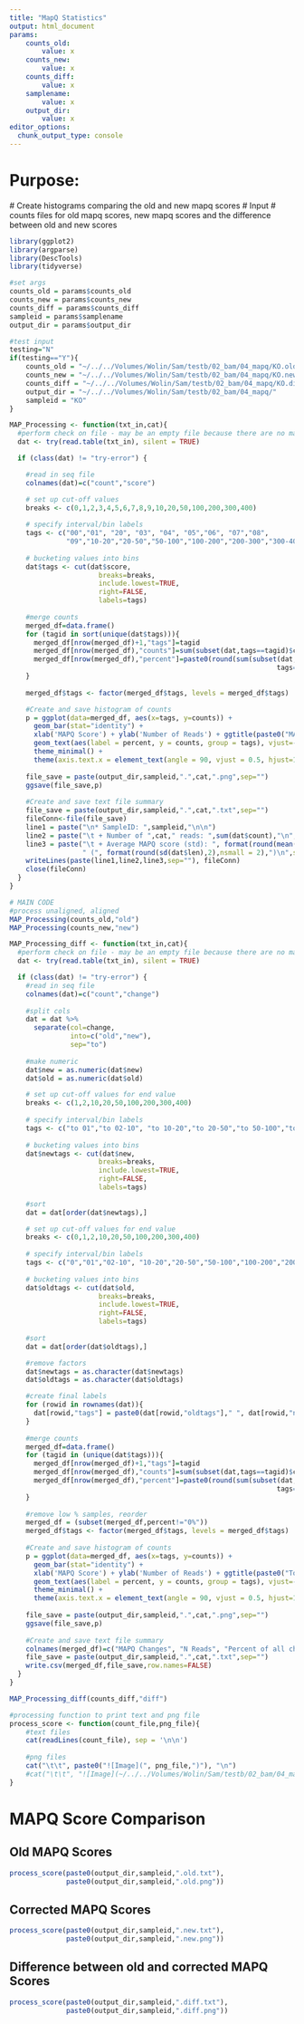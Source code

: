 ```yaml
---
title: "MapQ Statistics"
output: html_document
params:
    counts_old: 
        value: x
    counts_new: 
        value: x
    counts_diff: 
        value: x
    samplename: 
        value: x
    output_dir:
        value: x
editor_options: 
  chunk_output_type: console
---
```


# Purpose:
  # Create histograms comparing the old and new mapq scores
# Input
  # counts files for old mapq scores, new mapq scores and the difference between old and new scores

```r
library(ggplot2)
library(argparse)
library(DescTools)
library(tidyverse)
```

```r
#set args
counts_old = params$counts_old
counts_new = params$counts_new
counts_diff = params$counts_diff
sampleid = params$samplename
output_dir = params$output_dir

#test input
testing="N"
if(testing=="Y"){
    counts_old = "~/../../Volumes/Wolin/Sam/testb/02_bam/04_mapq/KO.old_counts.txt"
    counts_new = "~/../../Volumes/Wolin/Sam/testb/02_bam/04_mapq/KO.new_counts.txt"
    counts_diff = "~/../../Volumes/Wolin/Sam/testb/02_bam/04_mapq/KO.diff_counts.txt"
    output_dir = "~/../../Volumes/Wolin/Sam/testb/02_bam/04_mapq/"
    sampleid = "KO"
}
```

```r
MAP_Processing <- function(txt_in,cat){
  #perform check on file - may be an empty file because there are no mapped reads
  dat <- try(read.table(txt_in), silent = TRUE)

  if (class(dat) != "try-error") {

    #read in seq file
    colnames(dat)=c("count","score")

    # set up cut-off values 
    breaks <- c(0,1,2,3,4,5,6,7,8,9,10,20,50,100,200,300,400)
    
    # specify interval/bin labels
    tags <- c("00","01", "20", "03", "04", "05","06", "07","08",
              "09","10-20","20-50","50-100","100-200","200-300","300-400")
    
    # bucketing values into bins
    dat$tags <- cut(dat$score, 
                      breaks=breaks, 
                      include.lowest=TRUE, 
                      right=FALSE, 
                      labels=tags)
    
    #merge counts
    merged_df=data.frame()
    for (tagid in sort(unique(dat$tags))){
      merged_df[nrow(merged_df)+1,"tags"]=tagid
      merged_df[nrow(merged_df),"counts"]=sum(subset(dat,tags==tagid)$count)
      merged_df[nrow(merged_df),"percent"]=paste0(round(sum(subset(dat,
                                                                  tags==tagid)$count)/sum(dat$count)*100,1),"%")
    }
    
    merged_df$tags <- factor(merged_df$tags, levels = merged_df$tags)

    #Create and save histogram of counts
    p = ggplot(data=merged_df, aes(x=tags, y=counts)) +
      geom_bar(stat="identity") +
      xlab('MAPQ Score') + ylab('Number of Reads') + ggtitle(paste0("MAPQ Scores: ",cat)) +
      geom_text(aes(label = percent, y = counts, group = tags), vjust=-.5) +
      theme_minimal() + 
      theme(axis.text.x = element_text(angle = 90, vjust = 0.5, hjust=1))
    
    file_save = paste(output_dir,sampleid,".",cat,".png",sep="")
    ggsave(file_save,p)
    
    #Create and save text file summary 
    file_save = paste(output_dir,sampleid,".",cat,".txt",sep="")
    fileConn<-file(file_save)
    line1 = paste("\n* SampleID: ",sampleid,"\n\n")
    line2 = paste("\t + Number of ",cat," reads: ",sum(dat$count),"\n",sep="")
    line3 = paste("\t + Average MAPQ score (std): ", format(round(mean(dat$score),2),nsmall=2), 
                  " (", format(round(sd(dat$len),2),nsmall = 2),")\n",sep="")
    writeLines(paste(line1,line2,line3,sep=""), fileConn)
    close(fileConn)
  }
}

# MAIN CODE
#process unaligned, aligned  
MAP_Processing(counts_old,"old")
MAP_Processing(counts_new,"new")
```

```r
MAP_Processing_diff <- function(txt_in,cat){
  #perform check on file - may be an empty file because there are no mapped reads
  dat <- try(read.table(txt_in), silent = TRUE)

  if (class(dat) != "try-error") {
    #read in seq file
    colnames(dat)=c("count","change")
    
    #split cols
    dat = dat %>%
      separate(col=change,
               into=c("old","new"),
               sep="to")
    
    #make numeric
    dat$new = as.numeric(dat$new)
    dat$old = as.numeric(dat$old)

    # set up cut-off values for end value
    breaks <- c(1,2,10,20,50,100,200,300,400)
    
    # specify interval/bin labels
    tags <- c("to 01","to 02-10", "to 10-20","to 20-50","to 50-100","to 100-200","to 200-300","to 300-400")
    
    # bucketing values into bins
    dat$newtags <- cut(dat$new, 
                      breaks=breaks, 
                      include.lowest=TRUE, 
                      right=FALSE, 
                      labels=tags)
    
    #sort 
    dat = dat[order(dat$newtags),]

    # set up cut-off values for end value
    breaks <- c(0,1,2,10,20,50,100,200,300,400)
    
    # specify interval/bin labels
    tags <- c("0","01","02-10", "10-20","20-50","50-100","100-200","200-300","300-400")
    
    # bucketing values into bins
    dat$oldtags <- cut(dat$old, 
                      breaks=breaks, 
                      include.lowest=TRUE, 
                      right=FALSE, 
                      labels=tags)
    
    #sort 
    dat = dat[order(dat$oldtags),]

    #remove factors
    dat$newtags = as.character(dat$newtags)
    dat$oldtags = as.character(dat$oldtags)

    #create final labels
    for (rowid in rownames(dat)){
      dat[rowid,"tags"] = paste0(dat[rowid,"oldtags"]," ", dat[rowid,"newtags"])
    }
    
    #merge counts
    merged_df=data.frame()
    for (tagid in (unique(dat$tags))){
      merged_df[nrow(merged_df)+1,"tags"]=tagid
      merged_df[nrow(merged_df),"counts"]=sum(subset(dat,tags==tagid)$count)
      merged_df[nrow(merged_df),"percent"]=paste0(round(sum(subset(dat,
                                                                  tags==tagid)$count)/sum(dat$count)*100,1),"%")
    }
    
    #remove low % samples, reorder
    merged_df = (subset(merged_df,percent!="0%"))
    merged_df$tags <- factor(merged_df$tags, levels = merged_df$tags)
    
    #Create and save histogram of counts
    p = ggplot(data=merged_df, aes(x=tags, y=counts)) +
      geom_bar(stat="identity") +
      xlab('MAPQ Score') + ylab('Number of Reads') + ggtitle(paste0("Top MAPQ changes")) +
      geom_text(aes(label = percent, y = counts, group = tags), vjust=-.5) +
      theme_minimal() + 
      theme(axis.text.x = element_text(angle = 90, vjust = 0.5, hjust=1))
    
    file_save = paste(output_dir,sampleid,".",cat,".png",sep="")
    ggsave(file_save,p)
    
    #Create and save text file summary 
    colnames(merged_df)=c("MAPQ Changes", "N Reads", "Percent of all changes")
    file_save = paste(output_dir,sampleid,".",cat,".txt",sep="")
    write.csv(merged_df,file_save,row.names=FALSE)
  }
}

MAP_Processing_diff(counts_diff,"diff")
```

```r
#processing function to print text and png file
process_score <- function(count_file,png_file){
    #text files
    cat(readLines(count_file), sep = '\n\n')
        
    #png files
    cat("\t\t", paste0("![Image](", png_file,")"), "\n")
    #cat("\t\t", "![Image](~/../../Volumes/Wolin/Sam/testb/02_bam/04_mapq/KO_old.png)","\n")
}
```

# MAPQ Score Comparison
## Old MAPQ Scores
```r
process_score(paste0(output_dir,sampleid,".old.txt"),
              paste0(output_dir,sampleid,".old.png"))
```

## Corrected MAPQ Scores
```r
process_score(paste0(output_dir,sampleid,".new.txt"),
              paste0(output_dir,sampleid,".new.png"))
```


## Difference between old and corrected MAPQ Scores
```r
process_score(paste0(output_dir,sampleid,".diff.txt"),
              paste0(output_dir,sampleid,".diff.png"))
```
